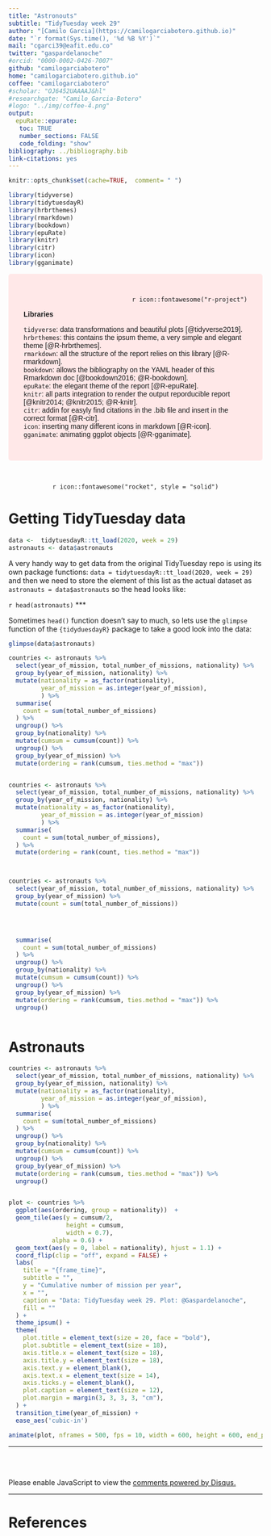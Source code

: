 ```yaml
---
title: "Astronouts"
subtitle: "TidyTuesday week 29"
author: "[Camilo Garcia](https://camilogarciabotero.github.io)"
date: "`r format(Sys.time(), '%d %B %Y')`"
mail: "cgarci39@eafit.edu.co"
twitter: "gaspardelanoche"
#orcid: "0000-0002-0426-7007"
github: "camilogarciabotero"
home: "camilogarciabotero.github.io"
coffee: "camilogarciabotero"
#scholar: "OJ6452UAAAAJ&hl"
#researchgate: "Camilo_Garcia-Botero"
#logo: "../img/coffee-4.png"
output:
  epuRate::epurate:
   toc: TRUE
   number_sections: FALSE
   code_folding: "show"
bibliography: ../bibliography.bib
link-citations: yes
---
```


```r
knitr::opts_chunk$set(cache=TRUE,  comment= " ")
```


```r
library(tidyverse) 
library(tidytuesdayR)
library(hrbrthemes)
library(rmarkdown)
library(bookdown)
library(epuRate)
library(knitr)
library(citr)
library(icon) 
library(gganimate) 
```


<style>
div.red { background-color:#FFE8E8; border-radius: 5px; padding: 30px; } 
div.red p { font-family: Verdana, Geneva, sans-serif; }
</style>
<div class = "red">
<p style="text-align:right">`r icon::fontawesome("r-project")`</p>
**Libraries**
  
  `tidyverse`: data transformations and beautiful plots [@tidyverse2019].<br>
  `hrbrthemes`: this contains the ipsum theme, a very simple and elegant theme [@R-hrbrthemes].<br>
  `rmarkdown`: all the structure of the report relies on this library [@R-rmarkdown].<br>
  `bookdown`: allows the bibliography on the YAML header of this Rmarkdown doc [@bookdown2016; @R-bookdown].<br>
  `epuRate`: the elegant theme of the report [@R-epuRate].<br>
  `knitr`: all parts integration to render the output reporducible report [@knitr2014; @knitr2015; @R-knitr].<br>
  `citr`: addin for easyly find citations in the .bib file and insert in the correct format [@R-citr].<br>
  `icon`: inserting many different icons in markdown [@R-icon].<br>
  `gganimate`: animating ggplot objects [@R-gganimate].

</div>
<br>


<p style="text-align:center">`r icon::fontawesome("rocket", style = "solid")`</p>


# Getting TidyTuesday data

```r
data <-  tidytuesdayR::tt_load(2020, week = 29)
astronauts <- data$astronauts

```

A very handy way to get data from the original TidyTuesday repo is using its own package functions: `data = tidytuesdayR::tt_load(2020, week = 29)` and then we need to store the element of this list as the actual dataset as `astronauts = data$astronauts` so the head looks like:

`r head(astronauts)`
***

Sometimes `head()` function doesn't say to much, so lets use the `glimpse` function of the `{tidyduesdayR}` package to take a good look into the data:

```r
glimpse(data$astronauts)
```



```r


countries <- astronauts %>% 
  select(year_of_mission, total_number_of_missions, nationality) %>%
  group_by(year_of_mission, nationality) %>% 
  mutate(nationality = as_factor(nationality), 
         year_of_mission = as.integer(year_of_mission), 
         ) %>% 
  summarise(
    count = sum(total_number_of_missions)
  ) %>% 
  ungroup() %>% 
  group_by(nationality) %>% 
  mutate(cumsum = cumsum(count)) %>% 
  ungroup() %>% 
  group_by(year_of_mission) %>% 
  mutate(ordering = rank(cumsum, ties.method = "max"))


countries <- astronauts %>% 
  select(year_of_mission, total_number_of_missions, nationality) %>%
  group_by(year_of_mission, nationality) %>% 
  mutate(nationality = as_factor(nationality), 
         year_of_mission = as.integer(year_of_mission)
         ) %>% 
  summarise(
    count = sum(total_number_of_missions),
  ) %>% 
  mutate(ordering = rank(count, ties.method = "max"))



countries <- astronauts %>% 
  select(year_of_mission, total_number_of_missions, nationality) %>% 
  group_by(year_of_mission) %>% 
  mutate(count = sum(total_number_of_missions)) 

  


  summarise(
    count = sum(total_number_of_missions)
  ) %>% 
  ungroup() %>% 
  group_by(nationality) %>% 
  mutate(cumsum = cumsum(count)) %>% 
  ungroup() %>% 
  group_by(year_of_mission) %>% 
  mutate(ordering = rank(cumsum, ties.method = "max")) %>% 
  ungroup()



```




# Astronauts

```r


countries <- astronauts %>% 
  select(year_of_mission, total_number_of_missions, nationality) %>%
  group_by(year_of_mission, nationality) %>% 
  mutate(nationality = as_factor(nationality), 
         year_of_mission = as.integer(year_of_mission), 
         ) %>% 
  summarise(
    count = sum(total_number_of_missions)
  ) %>% 
  ungroup() %>% 
  group_by(nationality) %>% 
  mutate(cumsum = cumsum(count)) %>% 
  ungroup() %>% 
  group_by(year_of_mission) %>% 
  mutate(ordering = rank(cumsum, ties.method = "max")) %>% 
  ungroup()


plot <- countries %>% 
  ggplot(aes(ordering, group = nationality))  +
  geom_tile(aes(y = cumsum/2, 
                height = cumsum,
                width = 0.7), 
            alpha = 0.6) +
  geom_text(aes(y = 0, label = nationality), hjust = 1.1) +
  coord_flip(clip = "off", expand = FALSE) +
  labs(
    title = "{frame_time}",
    subtitle = "",
    y = "Cumulative number of mission per year",
    x = "",
    caption = "Data: TidyTuesday week 29. Plot: @Gaspardelanoche",
    fill = ""
  ) +
  theme_ipsum() +
  theme(
    plot.title = element_text(size = 20, face = "bold"),
    plot.subtitle = element_text(size = 18),
    axis.title.x = element_text(size = 18),
    axis.title.y = element_text(size = 18),
    axis.text.y = element_blank(),
    axis.text.x = element_text(size = 14),
    axis.ticks.y = element_blank(),
    plot.caption = element_text(size = 12),
    plot.margin = margin(3, 3, 3, 3, "cm"),
  ) +
  transition_time(year_of_mission) +
  ease_aes('cubic-in') 

animate(plot, nframes = 500, fps = 10, width = 600, height = 600, end_pause = 25)

```

***
<br><br>

<div id="disqus_thread"></div>
<script>

/**
*  RECOMMENDED CONFIGURATION VARIABLES: EDIT AND UNCOMMENT THE SECTION BELOW TO INSERT DYNAMIC VALUES FROM YOUR PLATFORM OR CMS.
*  LEARN WHY DEFINING THESE VARIABLES IS IMPORTANT: https://disqus.com/admin/universalcode/#configuration-variables*/
/*
var disqus_config = function () {
this.page.url = PAGE_URL;  // Replace PAGE_URL with your page's canonical URL variable
this.page.identifier = PAGE_IDENTIFIER; // Replace PAGE_IDENTIFIER with your page's unique identifier variable
};
*/
(function() { // DON'T EDIT BELOW THIS LINE
var d = document, s = d.createElement('script');
s.src = 'https://camilogarciabotero-github-io.disqus.com/embed.js';
s.setAttribute('data-timestamp', +new Date());
(d.head || d.body).appendChild(s);
})();
</script>
<noscript>Please enable JavaScript to view the <a href="https://disqus.com/?ref_noscript">comments powered by Disqus.</a></noscript>


***

# References




